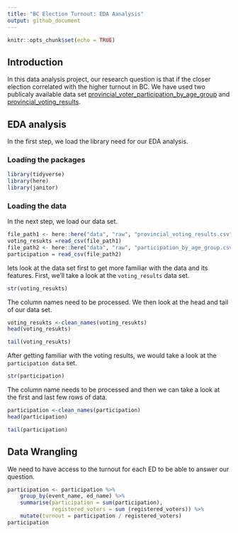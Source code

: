 ```yaml
---
title: "BC Election Turnout: EDA Aanalysis"
output: github_document
---
```


```r
knitr::opts_chunk$set(echo = TRUE)
```

## Introduction

In this data analysis project, our research question is that if the closer election correlated with the higher turnout in BC. We have used two publicaly available data set [provincial_voter_participation_by_age_group](https://catalogue.data.gov.bc.ca/dataset/6d9db663-8c30-43ec-922b-d541d22e634f/resource/646530d4-078c-4815-8452-c75639962bb4/download/provincial_voter_participation_by_age_group.csv) and [provincial_voting_results](https://catalogue.data.gov.bc.ca/dataset/44914a35-de9a-4830-ac48-870001ef8935/resource/fb40239e-b718-4a79-b18f-7a62139d9792/download/provincial_voting_results.csv).

## EDA analysis

In the first step, we load the library need for our EDA analysis.

### Loading the packages
```r

library(tidyverse)
library(here)
library(janitor)
```

### Loading the data
In the next step, we load our data set.
```r
file_path1 <- here::here("data", "raw", "provincial_voting_results.csv")
voting_resukts =read_csv(file_path1)
file_path2 <- here::here("data", "raw", "participation_by_age_group.csv")
participation = read_csv(file_path2)
```
lets look at the data set first to get more familiar with the data and its features. First, we'll take a look at the `voting_results` data set.

```r
str(voting_resukts)
```
The column names need to be processed. We then look at the head and tail of our data set.
```r
voting_resukts <-clean_names(voting_resukts)
head(voting_resukts)
```
```r
tail(voting_resukts)
```

After getting familiar with the voting results, we would take a look at the `participation data` set.

```r
str(participation)
```
The column name needs to be processed and then we can take a look at the first and last few rows of data.
```r
participation <-clean_names(participation)
head(participation)
```

```r
tail(participation)
```
## Data Wrangling

We need to have access to the turnout for each ED to be able to answer our question.

```r
participation <- participation %>%
    group_by(event_name, ed_name) %>%
    summarise(participation = sum(participation), 
              registered_voters = sum (registered_voters)) %>%
    mutate(turnout = participation / registered_voters)
participation
```
